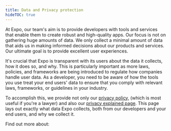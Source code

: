 ```yaml
---
title: Data and Privacy protection
hideTOC: true
---
```



At Expo, our team's aim is to provide developers with tools and services that enable them to create robust and high-quality apps. Our focus is not on gathering huge amounts of data. We only collect a minimal amount of data that aids us in making informed decisions about our products and services. Our ultimate goal is to provide excellent user experiences.

It's crucial that Expo is transparent with its users about the data it collects, how it does so, and why. This is particularly important as more laws, policies, and frameworks are being introduced to regulate how companies handle user data. As a developer, you need to be aware of how the tools you use treat your end users' data to ensure that you comply with relevant laws, frameworks, or guidelines in your industry.

To accomplish this, we provide not only our [privacy policy](https://expo.dev/privacy), (which is most useful if you're a lawyer) and also our [privacy explained page](https://expo.dev/privacy-explained). This page lays out exactly what data Expo collects, both from our developers and your end users, and why we collect it.

Find out more about:

<BoxLink title="GDPR compliance and Expo" href="/regulatory-compliance/gdpr/" />

<BoxLink title="HIPPA compliance and Expo" href="/regulatory-compliance/hipaa/" />

<BoxLink title="Privacy Shield and Expo" href="/regulatory-compliance/privacy-shield/" />
